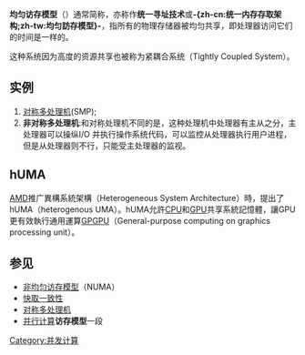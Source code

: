 {{unreferenced|time=2020-01-30T10:21:50+00:00}}
{{NoteTA
|G1=IT
|T=zh-cn:均匀访存模型;zh-tw:統一記憶體存取架構;
|1=zh-cn:均匀访存;zh-tw:統一記憶體存取;
}}
'''均匀访存模型'''（{{lang-en|Uniform Memory Access}}）通常简称'''{{lang|en|UMA}}'''，亦称作'''统一寻址技术'''或'''-{zh-cn:统一内存存取架构;zh-tw:均匀訪存模型}-'''，指所有的物理存储器被均匀共享，即处理器访问它们的时间是一样的。

这种系统因为高度的资源共享也被称为紧耦合系统（Tightly Coupled System）。

== 实例 ==
#[[对称多处理机|对称多处理机]](SMP);
#'''非对称多处理机''':和对称处理机不同的是，这种处理机中处理器有主从之分，主处理器可以操纵I/O 并执行操作系统代码，可以监控从处理器执行用户进程，但是从处理器则不行，只能受主处理器的监视。

== hUMA ==
[[AMD|AMD]]推广異構系統架構（Heterogeneous System Architecture）時，提出了 hUMA（heterogenous UMA）。hUMA允許[[CPU|CPU]]和[[GPU|GPU]]共享系統記憶體，讓GPU更有效執行通用運算[[GPGPU|GPGPU]]（General-purpose computing on graphics processing unit）。

== 参见 ==
*[[非均匀访存模型|非均匀访存模型]]（NUMA）
*[[快取一致性|快取一致性]]
*[[对称多处理机|对称多处理机]]
*[[并行计算|并行计算]]'''访存模型'''一段

[[Category:并发计算|Category:并发计算]]

{{computer-stub}}